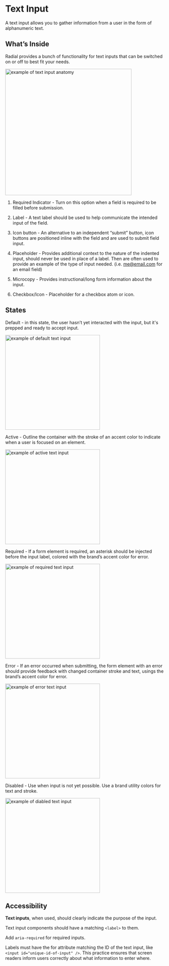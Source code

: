 
<Meta title="Components/Atoms/TextInput"/>

# Text Input

  
A text input allows you to gather information from a user in the form of alphanumeric text.

  
  

## What’s Inside

Radial provides a bunch of functionality for text inputs that can be switched on or off to best fit your needs.

  

 <img alt="example of text input anatomy" src="./images/Molecules-TextInput-Anatomy.png" width="400" />

  
1.  Required Indicator - Turn on this option when a field is required to be filled before submission.

2.  Label - A text label should be used to help communicate the intended input of the field.
        
3.  Icon button - An alternative to an independent “submit” button, icon buttons are positioned inline with the field and are used to submit field input.
    
4.  Placeholder - Provides additional context to the nature of the indented input, should never be used in place of a label. Then are often used to provide an example of the type of input needed. (i.e. [me@email.com](mailto:my@email.com) for an email field)
    
5.  Microcopy - Provides instructional/long form information about the input.
    
6.  Checkbox/Icon - Placeholder for a checkbox atom or icon.
    

  
  

## States

Default - in this state, the user hasn’t yet interacted with the input, but it's prepped and ready to accept input.

 <img alt="example of default text input" src="./images/Molecules-TextInput-DefaultState.png" width="300" />

Active - Outline the container with the stroke of an accent color to indicate when a user is focused on an element.

 <img alt="example of active text input" src="./images/Molecules-TextInput-ActiveState.png" width="300" />

  
Required - If a form element is required, an asterisk should be injected before the input label, colored with the brand’s accent color for error.

 <img alt="example of required text input" src="./images/Molecules-TextInput-RequiredState.png" width="300" />
  

Error - If an error occurred when submitting, the form element with an error should provide feedback with changed container stroke and text, usings the brand’s accent color for error.

 <img alt="example of error text input" src="./images/Molecules-TextInput-ErrorState.png" width="300" />
  

Disabled - Use when input is not yet possible. Use a brand utility colors for text and stroke.

 <img alt="example of diabled text input" src="./images/Molecules-TextInput-DisabledState.png" width="300" />

  
  
  
 
  

## Accessibility

**Text inputs**, when used, should clearly indicate the purpose of the input.

  

Text input components should have a matching `<label>` to them.

  

Add `aria-required` for required inputs.

  
Labels must have the for attribute matching the ID of the text input, like `<input id="unique-id-of-input" />`. This practice ensures that screen readers inform users correctly about what information to enter where.
